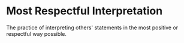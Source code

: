 # Most Respectful Interpretation

The practice of interpreting others' statements in the most positive or respectful way possible.